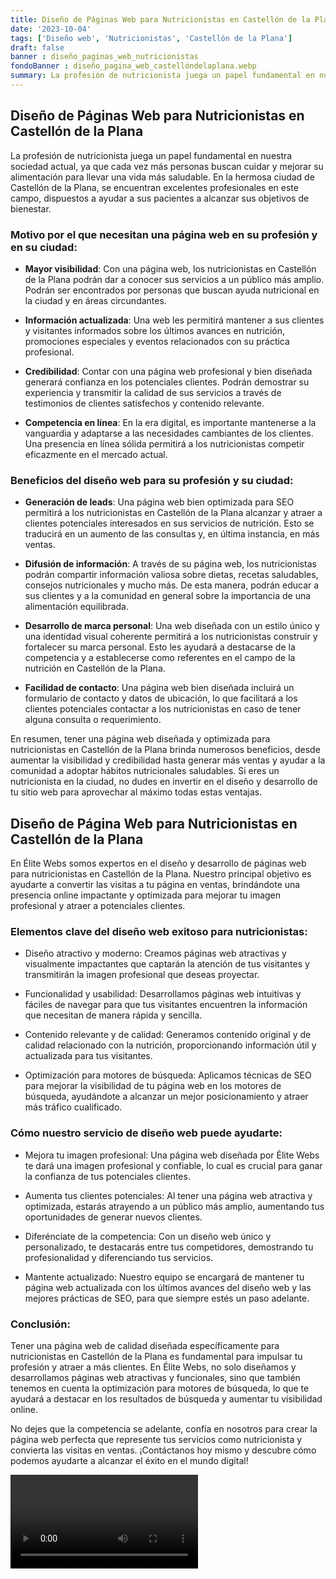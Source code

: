 ```yaml
---
title: Diseño de Páginas Web para Nutricionistas en Castellón de la Plana
date: '2023-10-04'
tags: ['Diseño web', 'Nutricionistas', 'Castellón de la Plana']
draft: false
banner : diseño_paginas_web_nutricionistas
fondoBanner : diseño_pagina_web_castellóndelaplana.webp
summary: La profesión de nutricionista juega un papel fundamental en nuestra sociedad actual, ya que cada vez más personas buscan cuidar y mejorar su alimentación para llevar una vida más saludable. En la hermosa ciudad de Castellón de la Plana, se encuentran excelentes profesionales en este campo, dispuestos a ayudar a sus pacientes a alcanzar sus objetivos de bienestar.
---
```


## Diseño de Páginas Web para Nutricionistas en Castellón de la Plana

La profesión de nutricionista juega un papel fundamental en nuestra sociedad actual, ya que cada vez más personas buscan cuidar y mejorar su alimentación para llevar una vida más saludable. En la hermosa ciudad de Castellón de la Plana, se encuentran excelentes profesionales en este campo, dispuestos a ayudar a sus pacientes a alcanzar sus objetivos de bienestar.

### Motivo por el que necesitan una página web en su profesión y en su ciudad:

- **Mayor visibilidad**: Con una página web, los nutricionistas en Castellón de la Plana podrán dar a conocer sus servicios a un público más amplio. Podrán ser encontrados por personas que buscan ayuda nutricional en la ciudad y en áreas circundantes.

- **Información actualizada**: Una web les permitirá mantener a sus clientes y visitantes informados sobre los últimos avances en nutrición, promociones especiales y eventos relacionados con su práctica profesional.

- **Credibilidad**: Contar con una página web profesional y bien diseñada generará confianza en los potenciales clientes. Podrán demostrar su experiencia y transmitir la calidad de sus servicios a través de testimonios de clientes satisfechos y contenido relevante.

- **Competencia en línea**: En la era digital, es importante mantenerse a la vanguardia y adaptarse a las necesidades cambiantes de los clientes. Una presencia en línea sólida permitirá a los nutricionistas competir eficazmente en el mercado actual.

### Beneficios del diseño web para su profesión y su ciudad:

- **Generación de leads**: Una página web bien optimizada para SEO permitirá a los nutricionistas en Castellón de la Plana alcanzar y atraer a clientes potenciales interesados en sus servicios de nutrición. Esto se traducirá en un aumento de las consultas y, en última instancia, en más ventas.

- **Difusión de información**: A través de su página web, los nutricionistas podrán compartir información valiosa sobre dietas, recetas saludables, consejos nutricionales y mucho más. De esta manera, podrán educar a sus clientes y a la comunidad en general sobre la importancia de una alimentación equilibrada.

- **Desarrollo de marca personal**: Una web diseñada con un estilo único y una identidad visual coherente permitirá a los nutricionistas construir y fortalecer su marca personal. Esto les ayudará a destacarse de la competencia y a establecerse como referentes en el campo de la nutrición en Castellón de la Plana.

- **Facilidad de contacto**: Una página web bien diseñada incluirá un formulario de contacto y datos de ubicación, lo que facilitará a los clientes potenciales contactar a los nutricionistas en caso de tener alguna consulta o requerimiento.

En resumen, tener una página web diseñada y optimizada para nutricionistas en Castellón de la Plana brinda numerosos beneficios, desde aumentar la visibilidad y credibilidad hasta generar más ventas y ayudar a la comunidad a adoptar hábitos nutricionales saludables. Si eres un nutricionista en la ciudad, no dudes en invertir en el diseño y desarrollo de tu sitio web para aprovechar al máximo todas estas ventajas.

<GifSeo />

<Cta />

## Diseño de Página Web para Nutricionistas en Castellón de la Plana

En Élite Webs somos expertos en el diseño y desarrollo de páginas web para nutricionistas en Castellón de la Plana. Nuestro principal objetivo es ayudarte a convertir las visitas a tu página en ventas, brindándote una presencia online impactante y optimizada para mejorar tu imagen profesional y atraer a potenciales clientes.

### Elementos clave del diseño web exitoso para nutricionistas:

- Diseño atractivo y moderno: Creamos páginas web atractivas y visualmente impactantes que captarán la atención de tus visitantes y transmitirán la imagen profesional que deseas proyectar.

- Funcionalidad y usabilidad: Desarrollamos páginas web intuitivas y fáciles de navegar para que tus visitantes encuentren la información que necesitan de manera rápida y sencilla.

- Contenido relevante y de calidad: Generamos contenido original y de calidad relacionado con la nutrición, proporcionando información útil y actualizada para tus visitantes.

- Optimización para motores de búsqueda: Aplicamos técnicas de SEO para mejorar la visibilidad de tu página web en los motores de búsqueda, ayudándote a alcanzar un mejor posicionamiento y atraer más tráfico cualificado.

### Cómo nuestro servicio de diseño web puede ayudarte:

- Mejora tu imagen profesional: Una página web diseñada por Élite Webs te dará una imagen profesional y confiable, lo cual es crucial para ganar la confianza de tus potenciales clientes.

- Aumenta tus clientes potenciales: Al tener una página web atractiva y optimizada, estarás atrayendo a un público más amplio, aumentando tus oportunidades de generar nuevos clientes.

- Diferénciate de la competencia: Con un diseño web único y personalizado, te destacarás entre tus competidores, demostrando tu profesionalidad y diferenciando tus servicios.

- Mantente actualizado: Nuestro equipo se encargará de mantener tu página web actualizada con los últimos avances del diseño web y las mejores prácticas de SEO, para que siempre estés un paso adelante.

### Conclusión:

Tener una página web de calidad diseñada específicamente para nutricionistas en Castellón de la Plana es fundamental para impulsar tu profesión y atraer a más clientes. En Élite Webs, no solo diseñamos y desarrollamos páginas web atractivas y funcionales, sino que también tenemos en cuenta la optimización para motores de búsqueda, lo que te ayudará a destacar en los resultados de búsqueda y aumentar tu visibilidad online.

No dejes que la competencia se adelante, confía en nosotros para crear la página web perfecta que represente tus servicios como nutricionista y convierta las visitas en ventas. ¡Contáctanos hoy mismo y descubre cómo podemos ayudarte a alcanzar el éxito en el mundo digital!

<Video />

<CtaBot job='Nutricionistas' city='Castellón de la Plana'/>

<Gmaps query='Castellón de la Plana+españa+maps' />